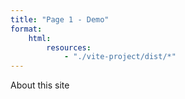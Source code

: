 ```yaml
---
title: "Page 1 - Demo"
format: 
    html:
        resources: 
            - "./vite-project/dist/*"
---
```


About this site

<div> 
<canvas id="c1"></canvas>
<canvas id="c2"></canvas>
</div>

<script type="module" src="./vite-project/dist/assets/index-c7f5a5f9.js">
    p1();
</script>